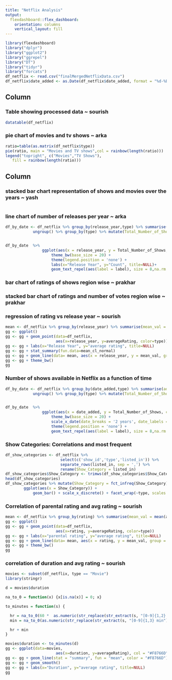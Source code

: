 ```yaml
---
title: "Netflix Analysis"
output: 
  flexdashboard::flex_dashboard:
    orientation: columns
    vertical_layout: fill
---
```


```r
library(flexdashboard)
library("dplyr")
library("ggplot2")
library("ggrepel")
library("DT")
library("tidyr")
library("forcats")
df_netflix <- read.csv("finalMergedNetflixData.csv")
df_netflix$date_added <- as.Date(df_netflix$date_added, format = "%d-%B-%Y")
```

Column {data-width=350}
-----------------------------------------------------------------------

### Table showing processed data ~ sourish

```r
datatable(df_netflix)
```

### pie chart of movies and tv shows ~ arka
```r
ratio=table(as.matrix(df_netflix$type))
pie(ratio, main = "Movies and TV shows",col = rainbow(length(ratio)))
legend("topright", c("Movies","TV Shows"),
   fill = rainbow(length(ratio)))

```

Column {data-width=500}
-----------------------------------------------------------------------
### stacked bar chart representation of shows and movies over the years ~ yash

```r

```


### line chart of number of releases per year ~ arka

```r

df_by_date <- df_netflix %>% group_by(release_year,type) %>% summarise(addedToday = n()) %>% 
            ungroup() %>% group_by(type) %>% mutate(Total_Number_of_Shows = cumsum(addedToday), label = if_else(release_year == max(release_year,na.rm = T), as.character(type), NA_character_))


df_by_date  %>% 
                ggplot(aes(x = release_year, y = Total_Number_of_Shows, color = type)) + geom_line(size = 2) + 
                    theme_bw(base_size = 20) + 
                    theme(legend.position = 'none') +
                    labs(x="Release Year", y="Count", title=NULL)+
                    geom_text_repel(aes(label = label), size = 8,na.rm = TRUE, nudge_y = 100)

```

### bar chart of ratings of shows region wise ~ prakhar

### stacked bar chart of ratings and number of votes region wise ~ prakhar

### regression of rating vs release year ~ sourish
```r
mean <- df_netflix %>% group_by(release_year) %>% summarise(mean_val = mean(averageRating))
gg <- ggplot()
gg <- gg + geom_point(data=df_netflix,
                      aes(x=release_year, y=averageRating, color=type))
gg <- gg + labs(x="Release Year", y="average rating", title=NULL)
gg <- gg + stat_summary(fun.data=mean_cl_normal)
gg <- gg + geom_line(data= mean, aes(x = release_year, y = mean_val, group = 1))
gg <- gg + theme_bw()
gg
```

### Number of shows available in Netflix as a function of time
```r
df_by_date <- df_netflix %>% group_by(date_added,type) %>% summarise(addedToday = n()) %>% 
            ungroup() %>% group_by(type) %>% mutate(Total_Number_of_Shows = cumsum(addedToday), label = if_else(date_added == max(date_added,na.rm = T), as.character(type), NA_character_))


df_by_date  %>% 
                ggplot(aes(x = date_added, y = Total_Number_of_Shows, color = type)) + geom_line(size = 2) + 
                    theme_bw(base_size = 20) + 
                    scale_x_date(date_breaks = '2 years', date_labels = "%Y") + 
                    theme(legend.position = 'none') +
                    geom_text_repel(aes(label = label), size = 8,na.rm = TRUE, nudge_y = 100)

```

### Show Categories: Correlations and most frequent

``` r
df_show_categories <- df_netflix %>% 
                        select(c('show_id','type','listed_in')) %>% 
                        separate_rows(listed_in, sep = ',') %>%
                        rename(Show_Category = listed_in)
df_show_categories$Show_Category <- trimws(df_show_categories$Show_Category)
head(df_show_categories)
df_show_categories %>% mutate(Show_Category = fct_infreq(Show_Category)) %>% 
        ggplot(aes(x = Show_Category)) + 
            geom_bar() + scale_x_discrete() + facet_wrap(~type, scales = 'free_x') + coord_cartesian(xlim = c(1,20)) + theme(axis.text.x=element_text(angle=90,hjust=1,vjust=0.5))
```

### Correlation of parental rating and avg rating ~ sourish
```r
mean <- df_netflix %>% group_by(rating) %>% summarise(mean_val = mean(averageRating))
gg <- ggplot()
gg <- gg + geom_point(data=df_netflix,
                      aes(x=rating, y=averageRating, color=type))
gg <- gg + labs(x="parental rating", y="average rating", title=NULL)
gg <- gg + geom_line(data= mean, aes(x = rating, y = mean_val, group = 1))
gg <- gg + theme_bw()
gg
```

### correlation of duration and avg rating ~ sourish
```r
movies <- subset(df_netflix, type == "Movie")
library(stringr)

d = movies$duration

na_to_0 = function(x) {x[is.na(x)] = 0; x}

to_minutes = function(s) {

  hr = na_to_0(60 *  as.numeric(str_replace(str_extract(s, "[0-9]{1,2} h"), " h", "")))
  min = na_to_0(as.numeric(str_replace(str_extract(s, "[0-9]{1,3} min"), " min", "")))

  hr + min
}

movies$duration <- to_minutes(d) 
gg <- ggplot(data=movies,
                      aes(x=duration, y=averageRating), col = "#F8766D")
gg <- gg + geom_line(stat = "summary", fun = "mean", color = "#F8766D")
gg <- gg + geom_smooth()
gg <- gg + labs(x="Duration", y="average rating", title=NULL)
gg
```